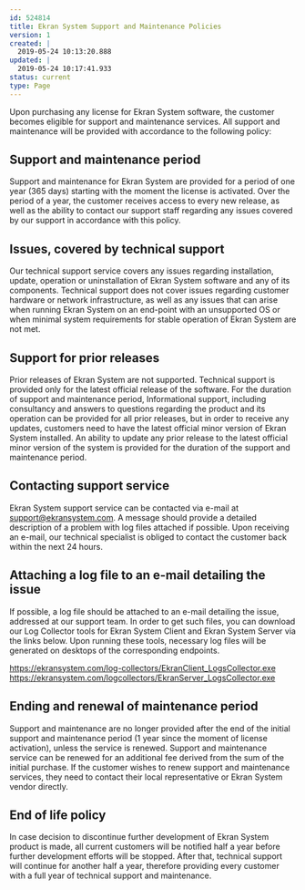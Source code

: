 ---
id: 524814
title: Ekran System Support and Maintenance Policies
version: 1
created: |
  2019-05-24 10:13:20.888
updated: |
  2019-05-24 10:17:41.933
status: current
type: Page
---

Upon purchasing any license for Ekran System software, the customer becomes eligible for support and maintenance services. All support and maintenance will be provided with accordance to the following policy:

Support and maintenance period
------------------------------

Support and maintenance for Ekran System are provided for a period of one year (365 days) starting with the moment the license is activated. Over the period of a year, the customer receives access to every new release, as well as the ability to contact our support staff regarding any issues covered by our support in accordance with this policy.

Issues, covered by technical support
------------------------------------

Our technical support service covers any issues regarding installation, update, operation or uninstallation of Ekran System software and any of its components. Technical support does not cover issues regarding customer hardware or network infrastructure, as well as any issues that can arise when running Ekran System on an end-point with an unsupported OS or when minimal system requirements for stable operation of Ekran System are not met.

Support for prior releases
--------------------------

Prior releases of Ekran System are not supported. Technical support is provided only for the latest official release of the software. For the duration of support and maintenance period, Informational support, including consultancy and answers to questions regarding the product and its operation can be provided for all prior releases, but in order to receive any updates, customers need to have the latest official minor version of Ekran System installed. An ability to update any prior release to the latest official minor version of the system is provided for the duration of the support and maintenance period.

Contacting support service
--------------------------

Ekran System support service can be contacted via e-mail at [support@ekransystem.com](mailto:support@ekransystem.com). A message should provide a detailed description of a problem with log files attached if possible. Upon receiving an e-mail, our technical specialist is obliged to contact the customer back within the next 24 hours.

Attaching a log file to an e-mail detailing the issue
-----------------------------------------------------

If possible, a log file should be attached to an e-mail detailing the issue, addressed at our support team. In order to get such files, you can download our Log Collector tools for Ekran System Client and Ekran System Server via the links below. Upon running these tools, necessary log files will be generated on desktops of the corresponding endpoints.

<https://ekransystem.com/log-collectors/EkranClient_LogsCollector.exe> <https://ekransystem.com/logcollectors/EkranServer_LogsCollector.exe>

Ending and renewal of maintenance period
----------------------------------------

Support and maintenance are no longer provided after the end of the initial support and maintenance period (1 year since the moment of license activation), unless the service is renewed. Support and maintenance service can be renewed for an additional fee derived from the sum of the initial purchase. If the customer wishes to renew support and maintenance services, they need to contact their local representative or Ekran System vendor directly.

End of life policy
------------------

In case decision to discontinue further development of Ekran System product is made, all current customers will be notified half a year before further development efforts will be stopped. After that, technical support will continue for another half a year, therefore providing every customer with a full year of technical support and maintenance.

